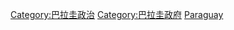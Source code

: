 {{Commonscat|International relations of Paraguay}}

[[Category:巴拉圭政治|Category:巴拉圭政治]]
[[Category:巴拉圭政府|Category:巴拉圭政府]]
[[Category:各國外交|Paraguay]]